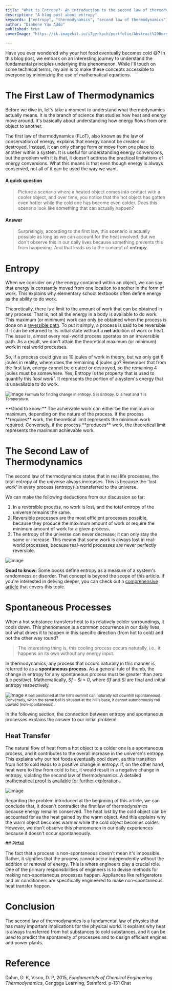 ```yaml
---
title: "What is Entropy?- An introduction to the second law of thermodynamics"
description: "A blog post about entropy"
keywords: ["entropy", "thermodynamics", "second law of thermodynamics"]
author: "Diabene Yaw Addo"
published: true
coverImage: "https://ik.imagekit.io/i7gyrkpch/portfolio/Abstract%20Burst%20of%20Colors.jpeg?updatedAt=1744931600751"

---
```


Have you ever wondered why your hot food eventually becomes cold 😅? In this blog post, we embark on an interesting journey to understand the fundamental principles underlying this phenomenon. While I'll touch on some technical terms, my aim is to make these concepts accessible to everyone by minimizing the use of mathematical equations.

# The First Law of Thermodynamics

Before we dive in, let's take a moment to understand what thermodynamics actually means. It is the branch of science that studies how heat and energy move around. It's basically about understanding how energy flows from one object to another.

The first law of thermodynamics (FLoT), also known as the law of conservation of energy, explains that energy cannot be created or destroyed. Instead, it can only change form or move from one place to another within a system. It is useful for understanding energy conversions, but the problem with it is that, it doesn't address the practical limitations of energy conversions. What this means is that even though energy is always conserved, not all of it can be used the way we want.


#### A quick question

>Picture a scenario where a heated object comes into contact with a cooler object, and over time, you notice that the hot object has gotten even hotter while the cold one has become even colder. Does this scenario look like something that can actually happen?




#### Answer
>Surprisingly, according to the first law, this scenario is actually possible as long as we can account for the heat involved. But we don't observe this in our daily lives because something prevents this from happening. And that leads us to the concept of **entropy**.


# Entropy

When we consider only the energy contained within an object, we can say that energy is constantly moved from one location to another in the form of work. This explains why elementary school textbooks often define energy as the ability to do work.

Theoretically, there is a limit to the amount of work that can be obtained in any process. That is, not all the energy in a body is available to do work. This maximum (or minimum) work can only be obtained when the process is done on a [reversible path](<https://en.wikipedia.org/wiki/Reversible_process_(thermodynamics)>). To put it simply, a process is said to be reversible if it can be returned to its initial state without a **net** addition of work or heat. The issue is, almost every real-world process operates on an irreversible path. As a result, we don't attain the theoretical maximum (or minimum) work in real world processes.

So, if a process could give us 10 joules of work in theory, but we only get 6 joules in reality, where does the remaining 4 joules go? Remember that from the first law, energy cannot be created or destroyed, so the remaining 4 joules must be somewhere. Yes, Entropy is the property that is used to quantify this _'lost work'_. It represents the portion of a system's energy that is unavailable to do work.

<div>

![Image](https://ik.imagekit.io/i7gyrkpch/formula.svg?updatedAt=1695755011385)
<small>Formula for finding change in entropy. S is Entropy, Q is heat and T is Temperature.</small>

</div>
<div className = 'good-to-know' >
**Good to know:** The achievable work can either be the minimum or maximum, depending on the nature of the process. If the process **requires** work, the theoretical limit represents the minimum work required. Conversely, if the process **produces** work, the theoretical limit represents the maximum achievable work.
</div>

# The Second Law of Thermodynamics

The second law of thermodynamics states that in real life processes, the total entropy of the universe always increases. This is because the 'lost work' in every process (entropy) is transferred to the universe.

We can make the following deductions from our discussion so far:
1. In a reversible process, no work is lost, and the total entropy of the universe remains the same.
1. Reversible processes are the most efficient processes possible, because they produce the maximum amount of work or require the minimum amount of work for a given process.
1. The entropy of the universe can never decrease; it can only stay the same or increase. This means that some work is always lost in real-world processes, because real-world processes are never perfectly reversible.

![Image](https://images.squarespace-cdn.com/content/v1/5c5aed8434c4e20e953d6011/1628171412862-6LV90VM4N9LX1K9TCHV6/Entropy+change+of+state.jpg)

<div className='good-to-know' >

**Good to know:** Some books define entropy as a measure of a system's randomness or disorder. That concept is beyond the scope of this article. If you're interested in delving deeper, you can check out a [comprehensive article](<https://en.wikipedia.org/wiki/Entropy_(order_and_disorder)>) that covers this topic.

</div>

# Spontaneous Processes

When a hot substance transfers heat to its relatively colder surroundings, it cools down. This phenomenon is a common occurrence in our daily lives, but what drives it to happen in this specific direction (from hot to cold) and not the other way round? 

>The interesting thing is, this cooling process occurs naturally, i.e., it happens on its own without any energy input.

In thermodynamics, any process that occurs naturally in this manner is referred to as a **spontaneous process.** As a general rule of thumb, the change in entropy for any spontaneous process must be greater than zero (i.e positive). Mathematically, _Sf - Si > 0_, where _Sf_ and _Si_ are final and initial entropy respectively.

<div>

![Image](https://ik.imagekit.io/i7gyrkpch/spontaneous.png?updatedAt=1695753262644)
<small>
A ball positioned at the hill's summit can naturally roll downhill (spontaneous). Conversely, when the same ball is situated at the hill's base, it cannot autonomously roll upward (non-spontaneous).
</small>

</div>
In the following section, the connection between entropy and spontaneous processes explains the answer to our initial problem!

## Heat Transfer

The natural flow of heat from a hot object to a colder one is a spontaneous process, and it contributes to the overall increase in the universe's entropy. This explains why our hot foods eventually cool down, as this transition from hot to cold leads to a positive change in entropy. If, on the other hand, heat were to flow from cold to hot, it would result in a negative change in entropy, violating the second law of thermodynamics. A detailed [mathematical proof is available for further exploration.](<https://phys.libretexts.org/Bookshelves/College_Physics/College_Physics_1e_(OpenStax)/15%3A_Thermodynamics/15.06%3A_Entropy_and_the_Second_Law_of_Thermodynamics-_Disorder_and_the_Unavailability_of_Energy>).

![Image](https://ik.imagekit.io/i7gyrkpch/hottocold.png?updatedAt=1695752022201)

Regarding the problem introduced at the beginning of this article, we can conclude that, it doesn't contradict the first law of thermodynamics because energy remains conserved. The heat lost by the cold object can be accounted for as the heat gained by the warm object. And this explains why the warm object becomes warmer while the cold object becomes colder. However, we don't observe this phenomenon in our daily experiences because it doesn't occur spontaneously.

<div className = 'warning'>
## Pitfall

The fact that a process is non-spontaneous doesn't mean it's impossible. Rather, it signifies that the process cannot occur independently without the addition or removal of energy. This is where engineers play a crucial role. One of the primary responsibilities of engineers is to devise methods for making non-spontaneous processes happen. Appliances like refrigerators and air conditioners are specifically engineered to make non-spontaneous heat transfer happen.
 </div>

# Conclusion

The second law of thermodynamics is a fundamental law of physics that has many important implications for the physical world. It explains why heat is always transferred from hot substances to cold substances, and it can be used to predict the spontaneity of processes and to design efficient engines and power plants.

# Reference

Dahm, D. K, Visco, D. P, 2015, _Fundamentals of Chemical Engineering Thermodynamics_, Cengage Learning, Stamford. p-131
Chat





